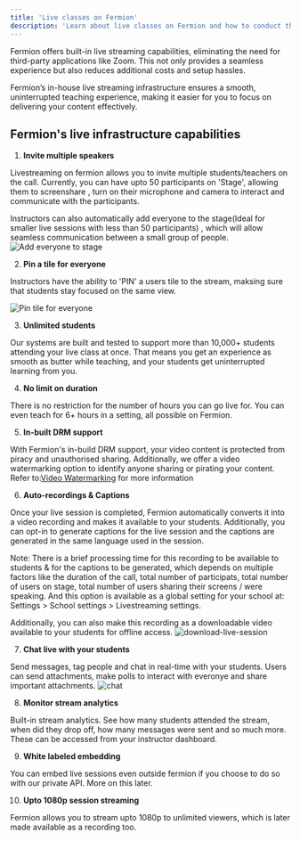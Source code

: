 ```yaml
---
title: 'Live classes on Fermion'
description: 'Learn about live classes on Fermion and how to conduct them properly'
---
```


Fermion offers built-in live streaming capabilities, eliminating the need for third-party applications like Zoom. This not only provides a seamless experience but also reduces additional costs and setup hassles.

Fermion’s in-house live streaming infrastructure ensures a smooth, uninterrupted teaching experience, making it easier for you to focus on delivering your content effectively.

## Fermion's live infrastructure capabilities

1. **Invite multiple speakers**

Livestreaming on fermion allows you to invite multiple students/teachers on the call. Currently, you can have upto 50 participants on 'Stage', allowing them to screenshare , turn on their microphone and camera to interact and communicate with the participants.

Instructors can also automatically add everyone to the stage(Ideal for smaller live sessions with less than 50 participants) , which will allow seamless communication between a small group of people.
![Add everyone to stage](https://67d6ad5ef66ee0901532fd2f.storage.fermion.app/public-uncached/object-store-public-files/uploads/22-09-2025/seelen-ui_b0OT9b6Nzn.kpfkdw.png)


2. **Pin a tile for everyone**

Instructors have the ability to 'PIN' a users tile to the stream, maksing sure that students stay focused on the same view.

![Pin tile for everyone](https://67d6ad5ef66ee0901532fd2f.storage.fermion.app/public-uncached/object-store-public-files/uploads/22-09-2025/seelen-ui_EjLoHMTZsT.yhqihy.png)


3. **Unlimited students**

Our systems are built and tested to support more than 10,000+ students attending your live class at once. That means you get an experience as smooth as butter while teaching, and your students get uninterrupted learning from you.

4. **No limit on duration**

There is no restriction for the number of hours you can go live for. You can even teach for 6+ hours in a setting, all possible on Fermion.

5. **In-built DRM support**

With Fermion's in-build DRM support, your video content is protected from piracy and unauthorised sharing. Additionally, we offer a video watermarking option to identify anyone sharing or pirating your content. Refer to:[Video Watermarking](https://docs.fermion.app/recorded-videos/introduction#video-watermarking) for more information

6. **Auto-recordings & Captions**

Once your live session is completed, Fermion automatically converts it into a video recording and makes it available to your students. Additionally, you can opt-in to generate captions for the live session and the captions are generated in the same language used in the session.

Note: There is a brief processing time for this recording to be available to students & for the captions to be generated, which depends on multiple factors like the duration of the call, total number of participats, total number of users on stage,  total number of users sharing their screens / were speaking. And this option is available as a global setting for your school at: Settings > School settings > Livestreaming settings.

Additionally, you can also make this recording as a downloadable video available to your students for offline access.
![download-live-session](https://67d6ad5ef66ee0901532fd2f.storage.fermion.app/public-uncached/object-store-public-files/uploads/30-09-2025/Arc_XYS92Wd1Dh.rhbfwz.png)

7. **Chat live with your students**

Send messages, tag people and chat in real-time with your students. Users can send attachments, make polls to interact with everonye and share important attachments.
![chat](https://67d6ad5ef66ee0901532fd2f.storage.fermion.app/public-uncached/object-store-public-files/uploads/22-09-2025/seelen-ui_rlTAKq8QEn.itbisa.png)

8. **Monitor stream analytics**

Built-in stream analytics. See how many students attended the stream, when did they drop off, how many messages were sent and so much more. These can be accessed from your instructor dashboard.

9. **White labeled embedding**

You can embed live sessions even outside fermion if you choose to do so with our private API. More on this later.

10. **Upto 1080p session streaming**

Fermion allows you to stream upto 1080p to unlimited viewers, which is later made available as a recording too.
